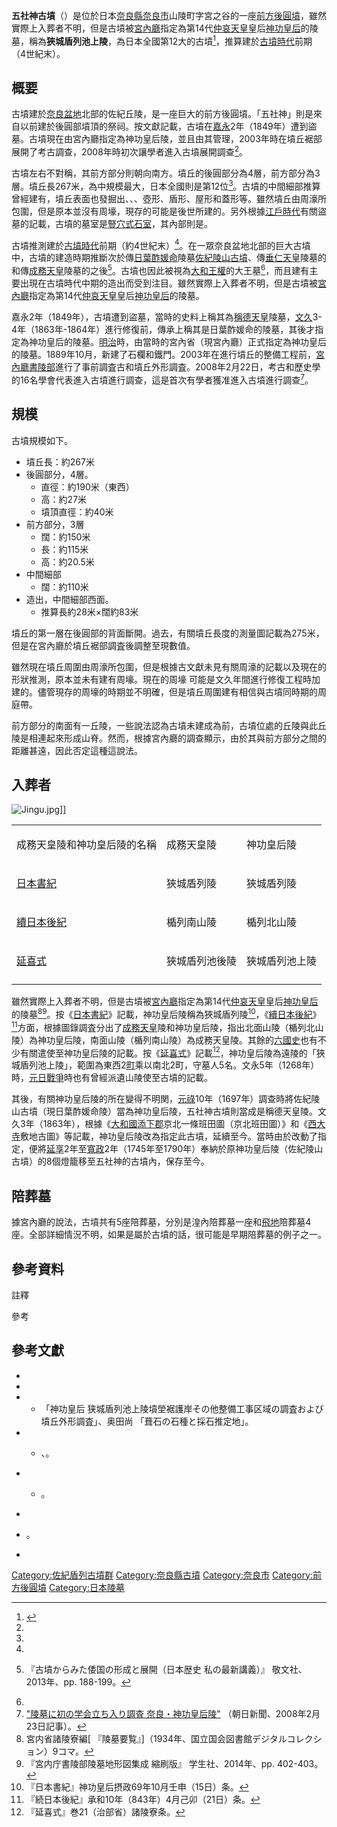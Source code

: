 {{日本古墳
|名稱     = 五社神古墳
|圖片     = [[File:Gosashi_Kofun,_haisho.jpg|250px]]<br>拜所
|所屬     = {{Link-ja|佐紀盾列古墳群|佐紀盾列古墳群}}
|所在地   = 日本[[奈良縣|奈良縣]][[奈良市|奈良市]]山陵町字宮之谷
|形狀     = [[前方後圓墳|前方後圓墳]]
|規模     = 墳丘長267米<br>高27米
|建造時期 = [[古墳時代|古墳時代]]前期（約4世紀末）
|墓室形態 = [[豎穴式石室|豎穴式石室]]
|被葬者   = [[神功皇后|神功皇后]]（[[宮內廳|宮內廳]]說法）
|出土文物   = [[埴輪|埴輪]]
|史跡指定 = 
|其他 = 
}}

'''五社神古墳'''（{{jpn|j=五社神古墳|hg=ごさしこふん|rm=Gosashikofun}}）是位於日本[[奈良縣|奈良縣]][[奈良市|奈良市]]山陵町字宮之谷的一座[[前方後圓墳|前方後圓墳]]，雖然實際上入葬者不明，但是古墳被[[宮內廳|宮內廳]]指定為第14代[[仲哀天皇|仲哀天皇]]皇后[[神功皇后|神功皇后]]的陵墓，稱為'''狹城盾列池上陵'''，為日本全國第12大的古墳<ref name="堺市">{{cite web |url=https://www.city.sakai.lg.jp/kanko/rekishi/dkofun/ranking/zenkoku.html |script-title=ja:古墳大きさランキング（日本全国版） |publisher=[[堺市|堺市]] |accessdate=2016-09-24 |archive-url=https://web.archive.org/web/20190707201534/https://www.city.sakai.lg.jp/kanko/rekishi/dkofun/ranking/zenkoku.html |archive-date=2019-07-07 |dead-url=yes }}</ref>，推算建於[[古墳時代|古墳時代]]前期（4世紀末）。

== 概要 ==
古墳建於[[奈良盆地|奈良盆地]]北部的佐紀丘陵，是一座巨大的前方後圓墳{{Sfn|神功皇后陵古墳（古墳）|1989年}}。「五社神」則是來自以前建於後圓部墳頂的祭祠{{Sfn|狭城盾列池上陵（平凡社）|1981年}}。按文獻記載，古墳在[[嘉永|嘉永]]2年（1849年）遭到盜墓。古墳現在由宮內廳指定為神功皇后陵，並且由其管理，2003年時在墳丘裾部展開了考古調查{{Sfn|書陵部紀要 第56号|2005年|pp=5-54}}，2008年時初次讓學者進入古墳展開調查<ref name="朝日新聞2008年"/>{{Sfn|五社神古墳（国指定史跡）}}。

古墳左右不對稱，其前方部分則朝向南方{{Sfn|書陵部紀要 第56号|2005年|pp=5-54}}。墳丘的後圓部分為4層，前方部分為3層{{Sfn|書陵部紀要 第56号|2005年|pp=5-54}}{{Sfn|今尾文昭|2014年|pp=39-47}}。墳丘長267米{{Sfn|書陵部紀要 第56号|2005年|pp=5-54}}，為{{Link-ja|佐紀盾列古墳群|佐紀盾列古墳群}}中規模最大，日本全國則是第12位<ref name="堺市"/>。古墳的中間細部推算曾經建有{{Link-ja|造出|造出}}，墳丘表面也發掘出{{Link-ja|葺石|葺石}}、{{Link-ja|圓筒埴輪|円筒埴輪}}、{{Link-ja|朝顏形埴輪|朝顔形埴輪}}、壺形、盾形、屋形和蓋形等{{Link-ja|形象埴輪|形象埴輪}}{{Sfn|書陵部紀要 第56号|2005年|pp=5-54}}{{Sfn|今尾文昭|2014年|pp=39-47}}。雖然墳丘由周濠所包圍，但是原本並沒有周壕，現存的可能是後世所建的{{Sfn|書陵部紀要 第56号|2005年|pp=5-54}}{{Sfn|今尾文昭|2014年|pp=39-47}}。另外根據[[江戶時代|江戶時代]]有關盜墓的記載，古墳的墓室是[[豎穴式石室|豎穴式石室]]，其內部則是{{Link-ja|長持形石棺|長持形石棺}}{{Sfn|奈良県史 3 考古|1989年|p=229}}{{Sfn|今尾文昭|2014年|pp=39-47}}。

古墳推測建於[[古墳時代|古墳時代]]前期（約4世紀末）<ref name="白石2013年"/>{{Sfn|今尾文昭|2014年|pp=39-47}}。在一眾奈良盆地北部的巨大古墳中，古墳的建造時期推斷次於傳[[日葉酢媛命|日葉酢媛命]]陵墓[[佐紀陵山古墳|佐紀陵山古墳]]、傳[[垂仁天皇|垂仁天皇]]陵墓的{{Link-ja|寶來山古墳|宝来山古墳}}和傳[[成務天皇|成務天皇]]陵墓的{{Link-ja|佐紀石塚山古墳|佐紀石塚山古墳}}之後<ref name="白石2013年">{{Link-ja|白石太一郎|白石太一郎}} 『古墳からみた倭国の形成と展開（日本歴史 私の最新講義）』 敬文社、2013年、pp. 188-199。</ref>。古墳也因此被視為[[大和王權|大和王權]]的大王墓<ref name="白石2013年"/>，而且建有主要出現在古墳時代中期的造出而受到注目{{Sfn|今尾文昭|2014年|pp=39-47}}。雖然實際上入葬者不明，但是古墳被[[宮內廳|宮內廳]]指定為第14代[[仲哀天皇|仲哀天皇]]皇后[[神功皇后|神功皇后]]的陵墓{{Sfn|狭城盾列池上陵（平凡社）|1981年}}。

嘉永2年（1849年），古墳遭到盜墓，當時的史料上稱其為[[稱德天皇|稱德天皇]]陵墓{{Sfn|今尾文昭|2014年|pp=39-47}}，[[文久|文久]]3-4年（1863年-1864年）進行修復前，傳承上稱其是日葉酢媛命的陵墓，其後才指定為神功皇后的陵墓{{Sfn|奈良市史 考古編|1971年|pp=126-129}}{{Sfn|書陵部紀要 第56号|2005年|pp=5-54}}。[[明治|明治]]時，由當時的宮內省（現宮內廳）正式指定為神功皇后的陵墓。1889年10月，新建了石欄和鐵門{{Sfn|奈良市史 考古編|1971年|pp=126-129}}。2003年在進行墳丘的整備工程前，[[宮內廳書陵部|宮內廳書陵部]]進行了事前調査古和墳丘外形調査{{Sfn|書陵部紀要 第56号|2005年|pp=5-54}}。2008年2月22日，考古和歷史學的16名學會代表進入古墳進行調查，這是首次有學者獲准進入古墳進行調查<ref name="朝日新聞2008年">[http://www.asahi.com/culture/news_culture/OSK200802220100.html "陵墓に初の学会立ち入り調査 奈良・神功皇后陵"] {{Wayback|url=http://www.asahi.com/culture/news_culture/OSK200802220100.html |date=20160703164315 }}（朝日新聞、2008年2月23日記事）。</ref>。

== 規模 ==
古墳規模如下{{Sfn|書陵部紀要 第56号|2005年|pp=5-54}}。
* 墳丘長：約267米
* 後圓部分，4層。
** 直徑：約190米（東西）
** 高：約27米
** 墳頂直徑：約40米
* 前方部分，3層
** 闊：約150米
** 長：約115米
** 高：約20.5米
* 中間細部
** 闊：約110米
* 造出，中間細部西面。
** 推算長約28米×闊約83米
墳丘的第一層在後圓部的背面斷開{{Sfn|書陵部紀要 第56号|2005年|pp=5-54}}。過去，有關墳丘長度的測量圖記載為275米{{Sfn|奈良市史 考古編|1971年|pp=126-129}}{{Sfn|狭城盾列池上陵（平凡社）|1981年}}，但是在宮內廳於墳丘裾部調査後調整至現數值{{Sfn|書陵部紀要 第56号|2005年|pp=5-54}}{{Sfn|今尾文昭|2014年|pp=39-47}}。

雖然現在墳丘周圍由周濠所包圍，但是根據古文獻未見有關周濠的記載以及現在的形狀推測，原本並未有建有周壕{{Sfn|書陵部紀要 第56号|2005年|pp=5-54}}。現在的周壕
可能是文久年間進行修復工程時加建的{{Sfn|書陵部紀要 第56号|2005年|pp=5-54}}。儘管現存的周壕的時期並不明確，但是墳丘周圍建有相信與古墳同時期的周庭帶{{Sfn|書陵部紀要 第56号|2005年|pp=5-54}}。

前方部分的南面有一丘陵，一些說法認為古墳未建成為前，古墳位處的丘陵與此丘陵是相連起來形成山脊{{Sfn|書陵部紀要 第56号|2005年|pp=5-54}}。然而，根據宮內廳的調查顯示，由於其與前方部分之間的距離甚遠，因此否定這種這說法{{Sfn|書陵部紀要 第56号|2005年|pp=5-54}}。

== 入葬者 ==
[[File:Jingu.jpg|thumb]]]]
<div class="thumb tright">
{| class="wikitable" style="background:#ffffff;text-align:center;font-size:85%;"
|成務天皇陵和神功皇后陵的名稱
!成務天皇陵
!神功皇后陵
|-
![[日本書紀|日本書紀]]
|狹城盾列陵
|狹城盾列陵
|-
![[續日本後紀|續日本後紀]]
|楯列南山陵
|楯列北山陵
|-
![[延喜式|延喜式]]
|狹城盾列池後陵
|狹城盾列池上陵
|-
|}
</div>
雖然實際上入葬者不明，但是古墳被[[宮內廳|宮內廳]]指定為第14代[[仲哀天皇|仲哀天皇]]皇后[[神功皇后|神功皇后]]的陵墓<ref>宮内省諸陵寮編[{{NDLDC|1237123/9}} 『陵墓要覧』]（1934年、国立国会図書館デジタルコレクション）9コマ。</ref>{{Sfn|狭城盾列池上陵（国史）}}<ref name="縮刷版">『宮内庁書陵部陵墓地形図集成 縮刷版』 学生社、2014年、pp. 402-403。</ref>。按《[[日本書紀|日本書紀]]》記載，神功皇后陵稱為狹城盾列陵<ref group="原">『日本書紀』神功皇后摂政69年10月壬申（15日）条。</ref>{{Sfn|狭城盾列池上陵（国史）}}，《[[續日本後紀|續日本後紀]]》<ref group="原">『続日本後紀』承和10年（843年）4月己卯（21日）条。</ref>方面，根據圖錄調査分出了[[成務天皇|成務天皇]]陵和神功皇后陵，指出北面山陵（楯列北山陵）為神功皇后陵，南面山陵（楯列南山陵）為成務天皇陵{{Sfn|狭城盾列池上陵（国史）}}。其餘的[[六國史|六國史]]也有不少有關遣使至神功皇后陵的記載{{Sfn|狭城盾列池上陵（国史）}}。按《[[延喜式|延喜式]]》{{Link-ja|諸陵式|諸陵式|諸陵寮}}記載<ref group="原">『延喜式』巻21（治部省）諸陵寮条。</ref>，神功皇后陵為遠陵的「狹城盾列池上陵」，範圍為東西2[[町_(面積單位)|町]]乘以南北2町，守墓人5名{{Sfn|狭城盾列池上陵（国史）}}。文永5年（1268年）時，[[元日戰爭|元日戰爭]]時也有曾經派遺山陵使至古墳的記載{{Sfn|狭城盾列池上陵（国史）}}。

其後，有關神功皇后陵的所在變得不明関，[[元祿|元祿]]10年（1697年）調查時將佐紀陵山古墳（現日葉酢媛命陵）當為神功皇后陵，五社神古墳則當成是稱德天皇陵。文久3年（1863年），根據《[[大和國|大和國]][[添下郡|添下郡]]京北一條班田圖（京北班田圖）》和《[[西大寺|西大寺]]敷地古圖》等記載，神功皇后陵改為指定此古墳，延續至今{{Sfn|狭城盾列池上陵（国史）}}{{Sfn|今尾文昭|2014年|pp=39-47}}。當時由於改動了指定，便將[[延享|延享]]2年至[[寬政|寬政]]2年（1745年至1790年）奉納於原神功皇后陵（佐紀陵山古墳）的8個燈籠移至五社神的古墳內，保存至今{{Sfn|書陵部紀要 第56号|2005年|pp=5-54}}。

== 陪葬墓 ==
據宮內廳的說法，古墳共有5座陪葬墓，分別是湟內陪葬墓一座和[[飛地|飛地]]陪葬墓4座。全部詳細情況不明，如果是屬於古墳的話，很可能是早期陪葬墓的例子之一{{Sfn|今尾文昭|2014年|pp=39-47}}。

== 參考資料 ==
;註釋
{{reflist|group="原"}}

;參考
{{reflist|2}}

== 參考文獻 ==
* {{Cite book|editor=|author=|year=1989|script-chapter=ja:|script-title=ja:奈良県史 3 考古|publisher=名著出版|isbn=|pages=229|ref={{Harvid|奈良県史 3 考古|1989年}}}}
* {{Cite book|editor=|author=|year=1971|script-chapter=ja:|script-title=ja:奈良市史 考古編|publisher=[[吉川弘文館|吉川弘文館]]|isbn=|pages=126-129|ref={{Harvid|奈良市史 考古編|1971年}}}}
* {{Cite book|editor=|author=|year=2005|script-chapter=ja:|script-title=ja:書陵部紀要 第56号|publisher=[[宮內廳書陵部|宮內廳書陵部]]|isbn=|ref={{Harvid|書陵部紀要 第56号|2005年}}}}
** 「神功皇后 狭城盾列池上陵墳塋裾護岸その他整備工事区域の調査および墳丘外形調査」、奥田尚 「葺石の石種と採石推定地」。
* {{Cite book|editor=|author=|year=|script-chapter=ja:|script-title=ja:[[國史大辭典_(昭和時代)|國史大辭典]]|publisher=吉川弘文館|isbn=|ref=}}
** {{Wikicite|reference=岡本堅次 「神功皇后」|ref={{Harvid|神功皇后（国史）}}}}、{{Wikicite|reference=石田茂輔 「狭城盾列池上陵」（神功皇后項目内）|ref={{Harvid|狭城盾列池上陵（国史）}}}}。
* {{Cite book|editor=|author=|year=1981|script-chapter=ja:狭城盾列池上陵|script-title=ja:日本歴史地名大系 30 奈良県の地名|publisher=[[平凡社|平凡社]] |isbn=4582490301|ref={{Harvid|狭城盾列池上陵（平凡社）|1981年}}}}
** {{Wikicite|reference=刊行後版（ジャパンナレッジ収録）、2006年|ref={{Harvid|狭城盾列池上陵（平凡社、刊行後版）|2006年}}}}。
* {{Cite book|editor=|author=高島徹|year=1989|script-title=ja:日本古墳大辞典 |publisher={{Link-ja|東京堂出版|東京堂出版}} |isbn=4490102607|ref={{Harvid|神功皇后陵古墳（古墳）|1989年}}}}
* {{Cite book|editor=|author=|year=|url=https://kotobank.jp/word/%E4%BA%94%E7%A4%BE%E7%A5%9E%E5%8F%A4%E5%A2%B3-882833|script-title=ja:国指定史跡ガイド|publisher=[[講談社|講談社]]|isbn=|ref={{Harvid|五社神古墳（国指定史跡）}}|title=|access-date=2016-10-24|archive-date=2019-07-18|archive-url=https://web.archive.org/web/20190718093914/https://kotobank.jp/word/%E4%BA%94%E7%A4%BE%E7%A5%9E%E5%8F%A4%E5%A2%B3-882833|dead-url=no}}。
* {{Cite book|editor=|author={{Link-ja|今尾文昭|今尾文昭}} |year=2014|script-chapter=ja:|script-title=ja:ヤマト政権の一大勢力 -佐紀古墳群-（シリーズ「遺跡を学ぶ」093）|publisher=新泉社|isbn=978-4787713339|ref={{Harvid|今尾文昭|2014年}}}}

{{Commons category|Gosashi Kofun}}

{{DEFAULTSORT:Gosashikofun}}
[[Category:佐紀盾列古墳群|Category:佐紀盾列古墳群]]
[[Category:奈良縣古墳|Category:奈良縣古墳]]
[[Category:奈良市|Category:奈良市]]
[[Category:前方後圓墳|Category:前方後圓墳]]
[[Category:日本陵墓|Category:日本陵墓]]